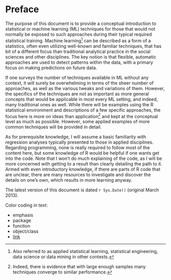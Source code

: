 # Preface

<span class="newthought">The purpose of this document is to provide a conceptual introduction</span> to statistical or machine learning (ML) techniques for those that would not normally be exposed to such approaches during their typical required statistical training.  <span class="emph">Machine learning</span>[^mlothername] can be described as a form of a statistics, often even utilizing well-known and familiar techniques, that has bit of a different focus than traditional analytical practice in the social sciences and other disciplines.  The key notion is that flexible, automatic approaches are used to detect patterns within the data, with a primary focus on making predictions on future data.

If one surveys the number of techniques available in ML without any context, it will surely be overwhelming in terms of the sheer number of approaches, as well as the various tweaks and variations of them.  However, the specifics of the techniques are not as important as more general concepts that would be applicable in most every ML setting, and indeed, many traditional ones as well.  While there will be examples using the R statistical environment and descriptions of a few specific approaches, the focus here is more on ideas than application[^moredata] and kept at the conceptual level as much as possible.  However, some applied examples of more common techniques will be provided in detail.

As for prerequisite knowledge, I will assume a basic familiarity with regression analyses typically presented to those in applied disciplines.  Regarding programming, none is really required to follow most of the content here, but some knowledge of R would be helpful if one wants get into the code.  Note that I won't do much explaining of the code, as I will be more concerned with getting to a result than clearly detailing the path to it.  Armed with even introductory knowledge, if there are parts of R code that are unclear, there are many resources to investigate and discover the details on one's own, which results in more learning anyway.

<span class="marginnote">The latest version of this document is dated `r Sys.Date()` (original March 2013).</span>

Color coding in text:

- <span class="emph">emphasis</span>
- <span class="pack">package</span>
- <span class="func">function</span>
- <span class="objclass">object/class</span>
- [link]()


[^mlothername]: Also referred to as applied statistical learning, statistical engineering, data science or data mining in other contexts.

[^moredata]: Indeed, there is evidence that with large enough samples many techniques converge to similar performance.